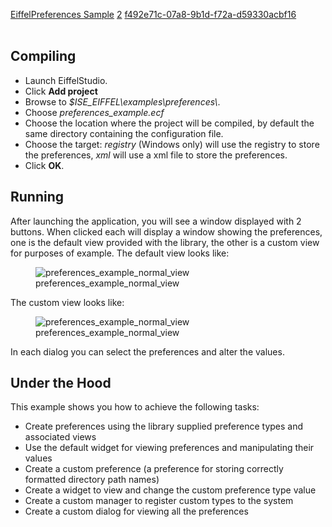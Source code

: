 [[Property:title|EiffelPreferences Sample]]
[[Property:weight|2]]
[[Property:uuid|f492e71c-07a8-9b1d-f72a-d59330acbf16]]
<br/>
<br/>

==Compiling==

* Launch EiffelStudio. 
* Click '''Add project'''
* Browse to ''$ISE_EIFFEL\examples\preferences\''. 
* Choose ''preferences_example.ecf''
* Choose the location where the project will be compiled, by default the same directory containing the configuration file. 
* Choose the target: ''registry'' (Windows only) will use the registry to store the preferences, ''xml'' will use a xml file to store the preferences.
* Click '''OK'''. 


==Running==

After launching the application, you will see a window displayed with 2 buttons. When clicked each will display a window showing the preferences, one is the default view provided with the library, the other is a custom view for purposes of example. The default view looks like:

[[Image:normal|preferences_example_normal_view]]  

The custom view looks like: 

[[Image:custom|preferences_example_normal_view]]  

In each dialog you can select the preferences and alter the values. 
==Under the Hood==

This example shows you how to achieve the following tasks: 

* Create preferences using the library supplied preference types and associated views
* Use the default widget for viewing preferences and manipulating their values
* Create a custom preference (a preference for storing correctly formatted directory path names)
* Create a widget to view and change the custom preference type value
* Create a custom manager to register custom types to the system
* Create a custom dialog for viewing all the preferences







